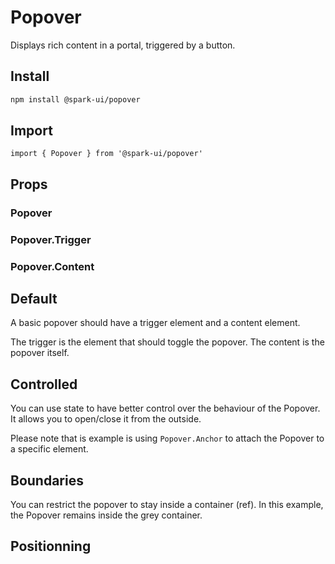 


<Meta of={stories} />

# Popover

Displays rich content in a portal, triggered by a button.

## Install

```sh
npm install @spark-ui/popover
```

## Import

```tsx
import { Popover } from '@spark-ui/popover'
```

## Props

### Popover

<ArgTypes of={Popover} />

### Popover.Trigger

<ArgTypes of={Popover.Trigger} />

### Popover.Content

<ArgTypes of={Popover.Content} />

## Default

A basic popover should have a trigger element and a content element.

The trigger is the element that should toggle the popover.
The content is the popover itself.

<Canvas of={stories.Default} />

## Controlled

You can use state to have better control over the behaviour of the Popover.
It allows you to open/close it from the outside.

Please note that is example is using `Popover.Anchor` to attach the Popover to a specific element.

<Canvas of={stories.Controlled} />

## Boundaries

You can restrict the popover to stay inside a container (ref).
In this example, the Popover remains inside the grey container.

<Canvas of={stories.Boundaries} />

## Positionning

<Canvas of={stories.Positionning} />
